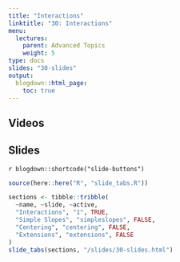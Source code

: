 ```yaml
---
title: "Interactions"
linktitle: "30: Interactions"
menu:
  lectures:
    parent: Advanced Topics
    weight: 5
type: docs
slides: "30-slides"
output:
  blogdown::html_page:
    toc: true
---
```


## Videos


## Slides

`r blogdown::shortcode("slide-buttons")`

```r

source(here::here("R", "slide_tabs.R"))

sections <- tibble::tribble(
  ~name, ~slide, ~active,
  "Interactions", "1", TRUE,
  "Simple Slopes", "simpleslopes", FALSE,
  "Centering", "centering", FALSE,
  "Extensions", "extensions", FALSE
)
slide_tabs(sections, "/slides/30-slides.html")
```
